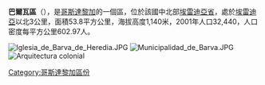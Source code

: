 '''巴爾瓦區'''（{{lang-es|Barva}}），是[[哥斯達黎加|哥斯達黎加]]的一個區，位於該國中北部[[埃雷迪亞省|埃雷迪亞省]]，處於[[埃雷迪亞|埃雷迪亞]]以北3公里，面積53.8平方公里，海拔高度1,140米，2001年人口32,440，人口密度每平方公里602.97人。

[[Image:Iglesia_de_Barva_de_Heredia.JPG|right]]
[[Image:Municipalidad_de_Barva.JPG|right]]
[[Image:CasasBarva.JPG|Arquitectura colonial]]

{{CostaRica-geo-stub}}
[[Category:哥斯達黎加區份|Category:哥斯達黎加區份]]